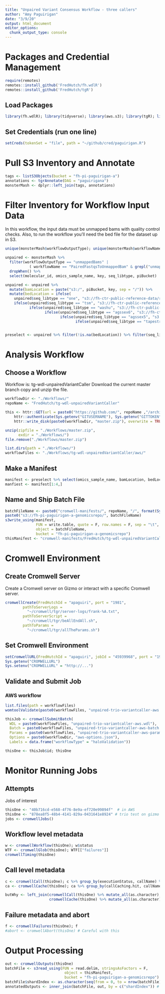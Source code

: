 ```yaml
---
title: "Unpaired Variant Consensus Workflow - three callers"
author: "Amy Paguirigan"
date: "3/9/20"
output: html_document
editor_options: 
  chunk_output_type: console
---
```

# Packages and Credential Management
```r
require(remotes)
remotes::install_github('FredHutch/fh.wdlR')
remotes::install_github('FredHutch/tgR')
```

## Load Packages
```r
library(fh.wdlR); library(tidyverse); library(aws.s3); library(tgR); library(httr); 
```

## Set Credentials (run one line)
```r
setCreds(tokenSet = "file", path = "~/github/cred/paguirigan.R") 
```

# Pull S3 Inventory and Annotate
```r
tags <- listS3Objects(bucket = "fh-pi-paguirigan-a")
annotations <- tgrAnnotate(DAG = "paguirigana")
monsterMash <- dplyr::left_join(tags, annotations)
```

# Filter Inventory for Workflow Input Data
In this workflow, the input data must be unmapped bams with quality control checks.  Also, to run the workflow you'll need the bed file for the dataset up in S3.
```r
unique(monsterMash$workflowOutputType); unique(monsterMash$workflowName)

unpaired <- monsterMash %>% 
  filter(workflowOutputType == "unmappedBams" | 
           ( workflowName == "PairedFastqsToUnmappedBam" & grepl("unmapped.bam", key) == T)) %>% 
  dropWhen() %>% 
  select(molecular_id, omics_sample_name, key, seq_libtype, piBucket)

unpaired <- unpaired %>% 
  mutate(bamLocation = paste("s3:/", piBucket, key, sep = "/")) %>%
  mutate(bedLocation = ifelse(
    unpaired$seq_libtype == "one", "s3://fh-ctr-public-reference-data/reagent_specific_data/sequencing_panel_bed/TruSight-One-Illumina/TruSight_One_v1.1-liftover-hg38.bed",
    ifelse(unpaired$seq_libtype == "tsm", "s3://fh-ctr-public-reference-data/reagent_specific_data/sequencing_panel_bed/TruSight-Myeloid-Illumina/trusight-myeloid-amplicon-v4-track_interval-liftOver-hg38.bed",
           ifelse(unpaired$seq_libtype == "washu", "s3://fh-ctr-public-reference-data/reagent_specific_data/sequencing_panel_bed/WASHU-AML/washU_intervals-remapped-hg38.bed",
                  ifelse(unpaired$seq_libtype == "agssex6", "s3://fh-ctr-public-reference-data/reagent_specific_data/sequencing_panel_bed/AgilentSureSelectv6-Exome/S07604514_Covered-remapped-hg38.bed",
                         ifelse(unpaired$seq_libtype == "agssex5", "s3://fh-ctr-public-reference-data/reagent_specific_data/sequencing_panel_bed/AgilentSureSelectv5-Exome/S04380110_Covered-remapped-hg38.bed",
                                ifelse(unpaired$seq_libtype == "tapestriAMLPanel", "s3://fh-ctr-public-reference-data/reagent_specific_data/sequencing_panel_bed/MissionBio-AMLPanel/2019-02-13-MissionBioAML.bed", "")))))))


preselect <- unpaired %>% filter(!is.na(bedLocation)) %>% filter(seq_libtype == "one")

```

# Analysis Workflow
## Choose a Workflow
Workflow is:  tg-wdl-unpairedVariantCaller
Download the current master branch copy and unzip the file. 
```r
workflowDir <- "./Workflows/"
repoName <- "FredHutch/tg-wdl-unpairedVariantCaller"

this <- httr::GET(url = paste0("https://github.com/", repoName ,"/archive/master.zip"),
    httr::authenticate(Sys.getenv("GITUSERNAME"), Sys.getenv("GITTOKEN")),
    httr::write_disk(paste0(workflowDir, "master.zip"), overwrite = TRUE))

unzip(zipfile = "./Workflows/master.zip",
      exdir = "./Workflows/")
file.remove("./Workflows/master.zip")

list.dirs(path = "./Workflows/")
workflowFiles <- "./Workflows/tg-wdl-unpairedVariantCaller/aws/"
```

## Make a Manifest

```r
manifest <- preselect %>% select(omics_sample_name, bamLocation, bedLocation, molecular_id)
manfiest <- manifest[1:4,]
```


## Name and Ship Batch File
```r
batchFileName <- paste0("cromwell-manifests/", repoName, "/", format(Sys.Date(), "%Y-%m-%d-"), "HALOValidation.tsv")
paste0("s3://fh-pi-paguirigan-a-genomicsrepo/", batchFileName)
s3write_using(manifest,
              FUN = write.table, quote = F, row.names = F, sep = "\t",
              object = batchFileName,
              bucket = "fh-pi-paguirigan-a-genomicsrepo")
thisManifest <- "cromwell-manifests/FredHutch/tg-wdl-unpairedVariantCaller/2020-03-09-HALOValidation.tsv"
```

# Cromwell Environment

## Create Cromwell Server
Create a Cromwell server on Gizmo or interact with a specific Cromwell server.  
```r
cromwellCreate(FredHutchId = "apaguiri", port = "1981",
        pathToServerLogs =
          "~/cromwell/tgr/server-logs/frank-%A.txt",
        pathToServerScript = 
          "~/cromwell/tgr/beAllEndAll.sh",
        pathToParams = 
          "~/cromwell/tgr/allTheParams.sh")
```

## Set Cromwell Environment 
```r
setCromwellURL(FredHutchId = "apaguiri", jobId = "45939968", port = "1981") 
Sys.getenv("CROMWELLURL")
Sys.setenv("CROMWELLURL" = "http://...")
```

## Validate and Submit Job
### AWS workflow
```r
list.files(path = workflowFiles)
womtoolValidate(paste0(workflowFiles, "unpaired-trio-variantcaller-aws.wdl"))

thisJob <- cromwellSubmitBatch(
  WDL = paste0(workflowFiles, "unpaired-trio-variantcaller-aws.wdl"),
  Batch = paste0(workflowFiles, "unpaired-trio-variantcaller-aws-batch.json"),
  Params = paste0(workflowFiles, "unpaired-trio-variantcaller-aws-parameters.json"),
  Options = paste0(workflowDir, "aws-options.json"),
  Labels = data.frame("workflowType" = "haloValidation"))

thisOne <- thisJob$id; thisOne
```

# Monitor Running Jobs

## Attempts
Jobs of interest
```r
thisOne <- "40b716cd-e568-4f76-8e9a-ef720e99894f"  # in AWS
thisOne <- "878ea8f5-48b4-4141-829a-0431641e8924" # trio test on gizmo
jobs <- cromwellJobs()
```

## Workflow level metadata
```r
w <- cromwellWorkflow(thisOne); w$status
WTF <- cromwellGlob(thisOne); WTF[["failures"]]
cromwellTiming(thisOne)
```

## Call level metadata 
```r
c <- cromwellCall(thisOne); c %>% group_by(executionStatus, callName) %>% summarize(status = n())
ca <- cromwellCache(thisOne); ca %>% group_by(callCaching.hit, callName) %>% summarize(hits = n())

butWhy <- left_join(cromwellCall(thisOne) %>% mutate_all(as.character), 
                    cromwellCache(thisOne) %>% mutate_all(as.character)); butWhy %>% group_by(callName, executionStatus, callCaching.hit) %>% summarize(hits = n()) %>% arrange(desc(executionStatus))
```

## Failure metadata and abort
```r
f <- cromwellFailures(thisOne); f
#abort <- cromwellAbort(thisOne) # Careful with this
```


# Output Processing
```r
out <- cromwellOutputs(thisOne) 
batchFile <- s3read_using(FUN = read.delim, stringsAsFactors = F,
                           object = thisManifest,
                           bucket = "fh-pi-paguirigan-a-genomicsrepo")
batchFile$shardIndex <- as.character(seq(from = 0, to = nrow(batchFile)-1, by = 1))
annotatedOutputs <- inner_join(batchFile, out, by = c("shardIndex")) # if no molecular_id
```


